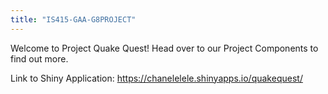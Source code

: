 ```yaml
---
title: "IS415-GAA-G8PROJECT"
---
```


Welcome to Project Quake Quest! Head over to our Project Components to find out more.

Link to Shiny Application: <https://chanelelele.shinyapps.io/quakequest/>

